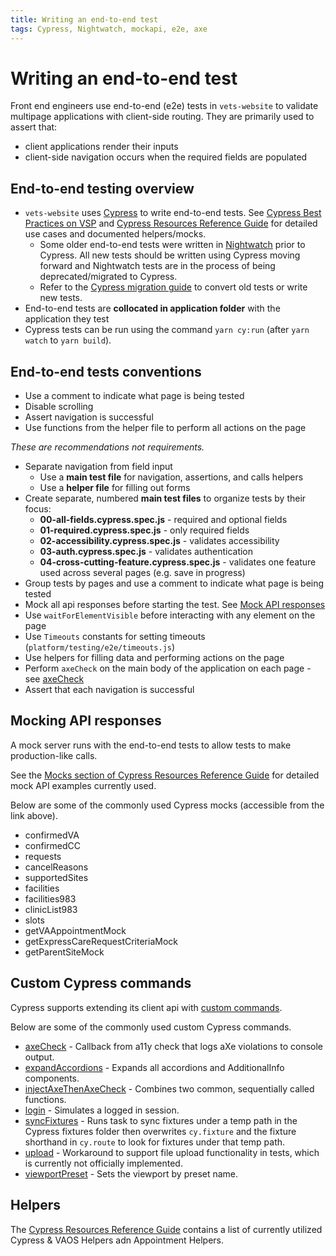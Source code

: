 ```yaml
---
title: Writing an end-to-end test
tags: Cypress, Nightwatch, mockapi, e2e, axe
---
```


# Writing an end-to-end test

Front end engineers use end-to-end (e2e) tests in `vets-website` to validate multipage applications with client-side routing. They are primarily used to assert that:

- client applications render their inputs
- client-side navigation occurs when the required fields are populated

## End-to-end testing overview

- `vets-website` uses [Cypress](https://www.cypress.io/) to write end-to-end tests. See [Cypress Best Practices on VSP](https://github.com/department-of-veterans-affairs/va.gov-team/blob/master/platform/testing/end-to-end/cypress-best-practices-on-vsp.md) and [Cypress Resources Reference Guide](https://github.com/department-of-veterans-affairs/va.gov-team/blob/master/platform/testing/end-to-end/vsp-cypress-resources.md) for detailed use cases and documented helpers/mocks.
  - Some older end-to-end tests were written in [Nightwatch](https://nightwatchjs.org) prior to Cypress. All new tests should be written using Cypress moving forward and Nightwatch tests are in the process of being deprecated/migrated to Cypress.
  - Refer to the [Cypress migration guide](https://github.com/department-of-veterans-affairs/va.gov-team/blob/master/platform/testing/end-to-end/cypress-migration-guide.md) to convert old tests or write new tests.
- End-to-end tests are **collocated in application folder** with the application they test
- Cypress tests can be run using the command `yarn cy:run` (after `yarn watch` to `yarn build`).

## End-to-end tests conventions

- Use a comment to indicate what page is being tested
- Disable scrolling
- Assert navigation is successful
- Use functions from the helper file to perform all actions on the page

_These are recommendations not requirements._

- Separate navigation from field input
  - Use a **main test file** for navigation, assertions, and calls helpers
  - Use a **helper file** for filling out forms
- Create separate, numbered **main test files** to organize tests by their focus:
  - **00-all-fields.cypress.spec.js** - required and optional fields
  - **01-required.cypress.spec.js** - only required fields
  - **02-accessibility.cypress.spec.js** - validates accessibility
  - **03-auth.cypress.spec.js** - validates authentication
  - **04-cross-cutting-feature.cypress.spec.js** - validates one feature used across several pages (e.g. save in progress)
- Group tests by pages and use a comment to indicate what page is being tested
- Mock all api responses before starting the test. See [Mock API responses](https://github.com/department-of-veterans-affairs/va.gov-team/tree/master/platform/testing/end-to-end#mocks)
- Use `waitForElementVisible` before interacting with any element on the page
- Use `Timeouts` constants for setting timeouts (`platform/testing/e2e/timeouts.js`)
- Use helpers for filling data and performing actions on the page
- Perform `axeCheck` on the main body of the application on each page - see [axeCheck](https://github.com/department-of-veterans-affairs/vets-website/blob/master/src/platform/testing/e2e/cypress/support/commands/axeCheck.js)
- Assert that each navigation is successful

## Mocking API responses

A mock server runs with the end-to-end tests to allow tests to make production-like calls.

See the [Mocks section of Cypress Resources Reference Guide](https://github.com/department-of-veterans-affairs/va.gov-team/blob/master/platform/testing/end-to-end/vsp-cypress-resources.md#mocks) for detailed mock API examples currently used.

Below are some of the commonly used Cypress mocks (accessible from the link above).

- confirmedVA
- confirmedCC
- requests
- cancelReasons
- supportedSites
- facilities
- facilities983
- clinicList983
- slots
- getVAAppointmentMock
- getExpressCareRequestCriteriaMock
- getParentSiteMock

## Custom Cypress commands

Cypress supports extending its client api with [custom commands](https://github.com/department-of-veterans-affairs/vets-website/blob/master/src/platform/testing/e2e/cypress/support/commands).

Below are some of the commonly used custom Cypress commands.

- [axeCheck](https://github.com/department-of-veterans-affairs/vets-website/blob/master/src/platform/testing/e2e/cypress/support/commands/axeCheck.js) - Callback from a11y check that logs aXe violations to console output.
- [expandAccordions](https://github.com/department-of-veterans-affairs/vets-website/blob/master/src/platform/testing/e2e/cypress/support/commands/expandAccordions.js) - Expands all accordions and AdditionalInfo components.
- [injectAxeThenAxeCheck](https://github.com/department-of-veterans-affairs/vets-website/blob/master/src/platform/testing/e2e/cypress/support/commands/hasCount.js) - Combines two common, sequentially called functions.
- [login](https://github.com/department-of-veterans-affairs/vets-website/blob/master/src/platform/testing/e2e/cypress/support/commands/login.js) - Simulates a logged in session.
- [syncFixtures](https://github.com/department-of-veterans-affairs/vets-website/blob/master/src/platform/testing/e2e/cypress/support/commands/syncFixtures.js) - Runs task to sync fixtures under a temp path in the Cypress fixtures folder then overwrites `cy.fixture` and the fixture shorthand in `cy.route` to look for fixtures under that temp path.
- [upload](https://github.com/department-of-veterans-affairs/vets-website/blob/master/src/platform/testing/e2e/cypress/support/commands/upload.js) - Workaround to support file upload functionality in tests, which is currently not officially implemented.
- [viewportPreset](https://github.com/department-of-veterans-affairs/vets-website/blob/master/src/platform/testing/e2e/cypress/support/commands/viewportPreset.js) - Sets the viewport by preset name.

## Helpers

The [Cypress Resources Reference Guide](https://github.com/department-of-veterans-affairs/va.gov-team/tree/master/platform/testing/end-to-end) contains a list of currently utilized Cypress & VAOS Helpers adn Appointment Helpers.
